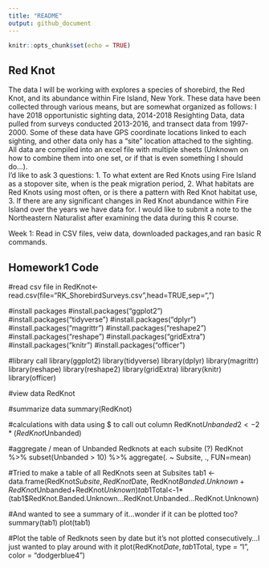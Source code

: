 ```yaml
---
title: "README"
output: github_document
---
```


```r
knitr::opts_chunk$set(echo = TRUE)
```

## Red Knot

The data I will be working with explores a species of shorebird, the Red Knot, and its abundance within Fire Island, New York.  These data have been collected through various means, but are somewhat organized as follows: I have 2018 opportunistic sighting data, 2014-2018 Resighting Data, data pulled from surveys conducted 2013-2016, and transect data from 1997-2000. Some of these data have GPS coordinate locations linked to each sighting, and other data only has a “site” location attached to the sighting. All data are compiled into an excel file with multiple sheets (Unknown on how to combine them into one set, or if that is even something I should do…).  
I’d like to ask 3 questions:
1.	To what extent are Red Knots using Fire Island as a stopover site, when is the peak migration period, 
2.	What habitats are Red Knots using most often, or is there a pattern with Red Knot habitat use,
3.	If there are any significant changes in Red Knot abundance within Fire Island over the years we have data for.
I would like to submit a note to the Northeastern Naturalist after examining the data during this R course.

Week 1: Read in CSV files, veiw data, downloaded packages,and ran basic R commands.  

## Homework1 Code

#read csv file in
RedKnot<-read.csv(file="RK_ShorebirdSurveys.csv",head=TRUE,sep=",")

#install packages 
#install.packages("ggplot2")
#install.packages("tidyverse")
#install.packages("dplyr")
#install.packages("magrittr")
#install.packages("reshape2")
#install.packages("reshape")
#install.packages("gridExtra")
#install.packages("knitr")
#install.packages("officer")

#library call
library(ggplot2)
library(tidyverse)
library(dplyr)
library(magrittr)
library(reshape)
library(reshape2)
library(gridExtra)
library(knitr)
library(officer)

#view data
RedKnot

#summarize data
summary(RedKnot)

#calculations with data using $ to call out column
RedKnot$Unbanded2<-2*(RedKnot$Unbanded)
                 
#aggregate / mean of Unbanded Redknots at each subsite (?) 
RedKnot %>%
  subset(Unbanded > 10) %>%
  aggregate(. ~ Subsite, ., FUN=mean)

#Tried to make a table of all RedKnots seen at Subsites
tab1 <- data.frame(RedKnot$Subsite,RedKnot$Date, RedKnot$Banded.Unknown+RedKnot$Unbanded+RedKnot$Unknown)
tab1$Total<-1*(tab1$RedKnot.Banded.Unknown...RedKnot.Unbanded...RedKnot.Unknown)                   

#And wanted to see a summary of it...wonder if it can be plotted too?
summary(tab1)
plot(tab1)

#Plot the table of Redknots seen by date but it's not plotted consecutively...I just wanted to play around with it
plot(RedKnot$Date, tab1$Total, type = "l", color = "dodgerblue4")